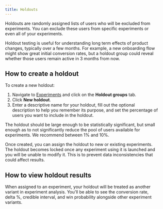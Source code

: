 ```yaml
---
title: Holdouts
---
```


Holdouts are randomly assigned lists of users who will be excluded from experiments. You can exclude these users from specific experiments or even all of your experiments.

Holdout testing is useful for understanding long term effects of product changes, typically over a few months. For example, a new onboarding flow might show great initial conversion rates, but a holdout group could reveal whether those users remain active in 3 months from now.

## How to create a holdout

To create a new holdout:

1. Navigate to [Experiments](https://us.posthog.com/project/experiments) and click on the **Holdout groups** tab.
2. Click **New holdout**. 
3. Enter a descriptive name for your holdout, fill out the optional description to help you remember its purpose, and set the percentage of users you want to include in the holdout. 

<ProductScreenshot
  imageLight = "https://res.cloudinary.com/dmukukwp6/image/upload/add_holdout_light_ce0827be42.png"
  imageDark = "https://res.cloudinary.com/dmukukwp6/image/upload/add_holdout_dark_cc687f7688.png"
  classes="rounded"
  alt="Screenshot of the form to create a new holdout"
/>

The holdout should be large enough to be statistically significant, but small enough as to not significantly reduce the pool of users available for experiments. We recommend between 1% and 10%.

Once created, you can assign the holdout to new or existing experiments. The holdout becomes locked once any experiment using it is launched and you will be unable to modify it. This is to prevent data inconsistencies that could affect results.

<ProductScreenshot
  imageLight = "https://res.cloudinary.com/dmukukwp6/image/upload/assign_holdout_light_199427e0b8.png"
  imageDark = "https://res.cloudinary.com/dmukukwp6/image/upload/assign_holdout_dark_8a391b9425.png"
  classes="rounded"
  alt="Screenshot of the form to create an experiment with the holdout field expanded"
/>

## How to view holdout results

When assigned to an experiment, your holdout will be treated as another variant in experiment analysis. You'll be able to see the conversion rate, delta %, credible interval, and win probability alongside other experiment variants.

<ProductScreenshot
  imageLight = "https://res.cloudinary.com/dmukukwp6/image/upload/experiment_results_light_19673cd667.png"
  imageDark = "https://res.cloudinary.com/dmukukwp6/image/upload/experiment_results_dark_7ed830f154.png"
  classes="rounded"
  alt="Screenshot of the experiment with the results displayed"
/>

